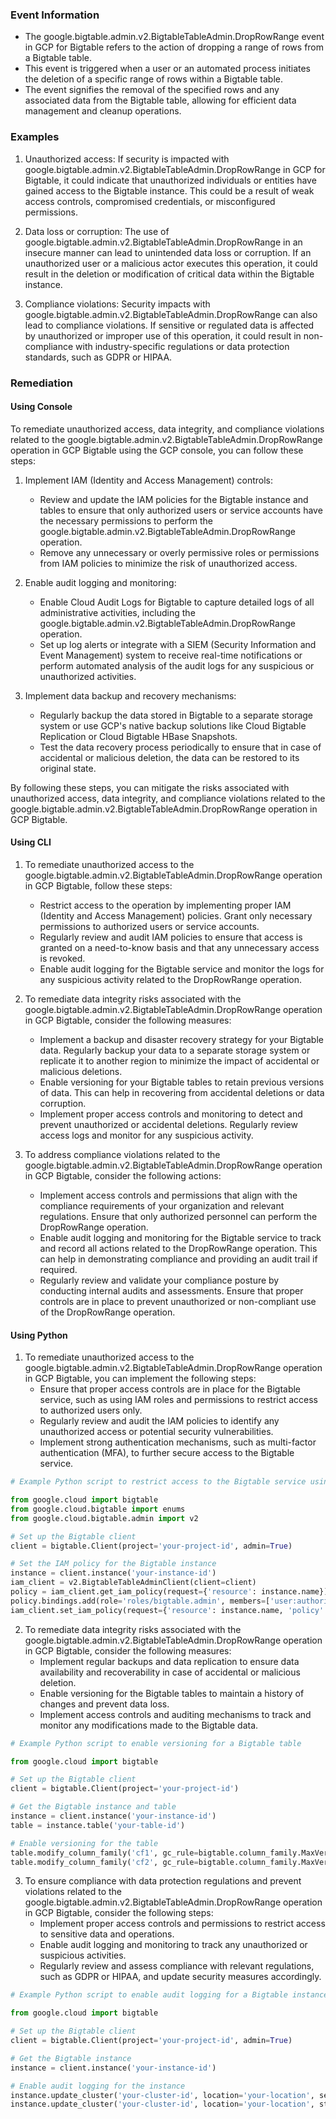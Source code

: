 
### Event Information

- The google.bigtable.admin.v2.BigtableTableAdmin.DropRowRange event in GCP for Bigtable refers to the action of dropping a range of rows from a Bigtable table.
- This event is triggered when a user or an automated process initiates the deletion of a specific range of rows within a Bigtable table.
- The event signifies the removal of the specified rows and any associated data from the Bigtable table, allowing for efficient data management and cleanup operations.


### Examples

1. Unauthorized access: If security is impacted with google.bigtable.admin.v2.BigtableTableAdmin.DropRowRange in GCP for Bigtable, it could indicate that unauthorized individuals or entities have gained access to the Bigtable instance. This could be a result of weak access controls, compromised credentials, or misconfigured permissions.

2. Data loss or corruption: The use of google.bigtable.admin.v2.BigtableTableAdmin.DropRowRange in an insecure manner can lead to unintended data loss or corruption. If an unauthorized user or a malicious actor executes this operation, it could result in the deletion or modification of critical data within the Bigtable instance.

3. Compliance violations: Security impacts with google.bigtable.admin.v2.BigtableTableAdmin.DropRowRange can also lead to compliance violations. If sensitive or regulated data is affected by unauthorized or improper use of this operation, it could result in non-compliance with industry-specific regulations or data protection standards, such as GDPR or HIPAA.

### Remediation

#### Using Console

To remediate unauthorized access, data integrity, and compliance violations related to the google.bigtable.admin.v2.BigtableTableAdmin.DropRowRange operation in GCP Bigtable using the GCP console, you can follow these steps:

1. Implement IAM (Identity and Access Management) controls:
   - Review and update the IAM policies for the Bigtable instance and tables to ensure that only authorized users or service accounts have the necessary permissions to perform the google.bigtable.admin.v2.BigtableTableAdmin.DropRowRange operation.
   - Remove any unnecessary or overly permissive roles or permissions from IAM policies to minimize the risk of unauthorized access.

2. Enable audit logging and monitoring:
   - Enable Cloud Audit Logs for Bigtable to capture detailed logs of all administrative activities, including the google.bigtable.admin.v2.BigtableTableAdmin.DropRowRange operation.
   - Set up log alerts or integrate with a SIEM (Security Information and Event Management) system to receive real-time notifications or perform automated analysis of the audit logs for any suspicious or unauthorized activities.

3. Implement data backup and recovery mechanisms:
   - Regularly backup the data stored in Bigtable to a separate storage system or use GCP's native backup solutions like Cloud Bigtable Replication or Cloud Bigtable HBase Snapshots.
   - Test the data recovery process periodically to ensure that in case of accidental or malicious deletion, the data can be restored to its original state.

By following these steps, you can mitigate the risks associated with unauthorized access, data integrity, and compliance violations related to the google.bigtable.admin.v2.BigtableTableAdmin.DropRowRange operation in GCP Bigtable.

#### Using CLI

1. To remediate unauthorized access to the google.bigtable.admin.v2.BigtableTableAdmin.DropRowRange operation in GCP Bigtable, follow these steps:
   - Restrict access to the operation by implementing proper IAM (Identity and Access Management) policies. Grant only necessary permissions to authorized users or service accounts.
   - Regularly review and audit IAM policies to ensure that access is granted on a need-to-know basis and that any unnecessary access is revoked.
   - Enable audit logging for the Bigtable service and monitor the logs for any suspicious activity related to the DropRowRange operation.

2. To remediate data integrity risks associated with the google.bigtable.admin.v2.BigtableTableAdmin.DropRowRange operation in GCP Bigtable, consider the following measures:
   - Implement a backup and disaster recovery strategy for your Bigtable data. Regularly backup your data to a separate storage system or replicate it to another region to minimize the impact of accidental or malicious deletions.
   - Enable versioning for your Bigtable tables to retain previous versions of data. This can help in recovering from accidental deletions or data corruption.
   - Implement proper access controls and monitoring to detect and prevent unauthorized or accidental deletions. Regularly review access logs and monitor for any suspicious activity.

3. To address compliance violations related to the google.bigtable.admin.v2.BigtableTableAdmin.DropRowRange operation in GCP Bigtable, consider the following actions:
   - Implement access controls and permissions that align with the compliance requirements of your organization and relevant regulations. Ensure that only authorized personnel can perform the DropRowRange operation.
   - Enable audit logging and monitoring for the Bigtable service to track and record all actions related to the DropRowRange operation. This can help in demonstrating compliance and providing an audit trail if required.
   - Regularly review and validate your compliance posture by conducting internal audits and assessments. Ensure that proper controls are in place to prevent unauthorized or non-compliant use of the DropRowRange operation.

#### Using Python

1. To remediate unauthorized access to the google.bigtable.admin.v2.BigtableTableAdmin.DropRowRange operation in GCP Bigtable, you can implement the following steps:
   - Ensure that proper access controls are in place for the Bigtable service, such as using IAM roles and permissions to restrict access to authorized users only.
   - Regularly review and audit the IAM policies to identify any unauthorized access or potential security vulnerabilities.
   - Implement strong authentication mechanisms, such as multi-factor authentication (MFA), to further secure access to the Bigtable service.

```python
# Example Python script to restrict access to the Bigtable service using IAM roles and permissions

from google.cloud import bigtable
from google.cloud.bigtable import enums
from google.cloud.bigtable.admin import v2

# Set up the Bigtable client
client = bigtable.Client(project='your-project-id', admin=True)

# Set the IAM policy for the Bigtable instance
instance = client.instance('your-instance-id')
iam_client = v2.BigtableTableAdminClient(client=client)
policy = iam_client.get_iam_policy(request={'resource': instance.name})
policy.bindings.add(role='roles/bigtable.admin', members=['user:authorized-user@example.com'])
iam_client.set_iam_policy(request={'resource': instance.name, 'policy': policy})
```

2. To remediate data integrity risks associated with the google.bigtable.admin.v2.BigtableTableAdmin.DropRowRange operation in GCP Bigtable, consider the following measures:
   - Implement regular backups and data replication to ensure data availability and recoverability in case of accidental or malicious deletion.
   - Enable versioning for the Bigtable tables to maintain a history of changes and prevent data loss.
   - Implement access controls and auditing mechanisms to track and monitor any modifications made to the Bigtable data.

```python
# Example Python script to enable versioning for a Bigtable table

from google.cloud import bigtable

# Set up the Bigtable client
client = bigtable.Client(project='your-project-id')

# Get the Bigtable instance and table
instance = client.instance('your-instance-id')
table = instance.table('your-table-id')

# Enable versioning for the table
table.modify_column_family('cf1', gc_rule=bigtable.column_family.MaxVersionsGCRule(3))
table.modify_column_family('cf2', gc_rule=bigtable.column_family.MaxVersionsGCRule(5))
```

3. To ensure compliance with data protection regulations and prevent violations related to the google.bigtable.admin.v2.BigtableTableAdmin.DropRowRange operation in GCP Bigtable, consider the following steps:
   - Implement proper access controls and permissions to restrict access to sensitive data and operations.
   - Enable audit logging and monitoring to track any unauthorized or suspicious activities.
   - Regularly review and assess compliance with relevant regulations, such as GDPR or HIPAA, and update security measures accordingly.

```python
# Example Python script to enable audit logging for a Bigtable instance

from google.cloud import bigtable

# Set up the Bigtable client
client = bigtable.Client(project='your-project-id', admin=True)

# Get the Bigtable instance
instance = client.instance('your-instance-id')

# Enable audit logging for the instance
instance.update_cluster('your-cluster-id', location='your-location', serve_nodes=3, default_storage_type='SSD')
instance.update_cluster('your-cluster-id', location='your-location', state=bigtable.enums.Cluster.State.READY)
```


